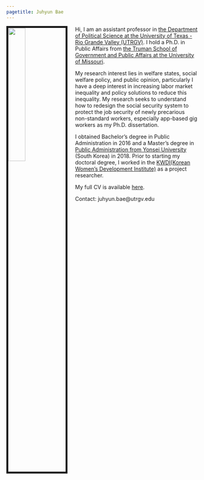 ```yaml
---
pagetitle: Juhyun Bae
---
```


<link rel="stylesheet" href="styles.css" type="text/css">


<img src="images/Juhyun Bae_pic.jpg" style="width:30%; border:5px solid; margin-right: 20px" align="left">
<!--
<iframe width="560" height="315" style="margin-right: 20px" align="left" frameborder="0"
src="https://www.youtube.com/embed/-26g5lJaFhE">
</iframe>
--> 

Hi, I am an assistant professor in <a href = "https://www.utrgv.edu/political-science/" target="_blank"> the Department of Political Science at the University of Texas - Rio Grande Valley (UTRGV)</a>. I hold a Ph.D. in Public Affairs from <a href = "https://truman.missouri.edu/" target="_blank"> the Truman School of Government and Public Affairs at the University of Missouri</a>. 

My research interest lies in welfare states, social welfare policy, and public opinion, particularly I have a deep interest in increasing labor market inequality and policy solutions to reduce this inequality. My research seeks to understand how to redesign the social security system to protect the job security of newly precarious non-standard workers, especially app-based gig workers as my Ph.D. dissertation.

I obtained Bachelor's degree in Public Administration in 2016 and a Master's degree in <a href = "https://yupa.yonsei.ac.kr/yupa_en/index.do" target="_blank"> Public Administration from Yonsei University</a> (South Korea) in 2018. Prior to starting my doctoral degree, I worked in the  <a href = "https://eng.kwdi.re.kr/" target="_blank"> KWDI(Korean Women’s Development Institute)</a> as a project researcher.

My full CV is available <a href = "files/CV_JB_Final.pdf" target="_blank">here</a>.

Contact: juhyun.bae@utrgv.edu